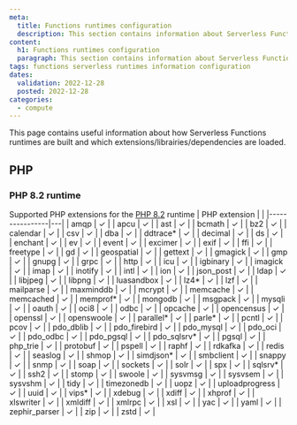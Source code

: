 ```yaml
---
meta:
  title: Functions runtimes configuration
  description: This section contains information about Serverless Function runtimes configurations.
content:
  h1: Functions runtimes configuration
  paragraph: This section contains information about Serverless Function runtimes configurations.
tags: functions serverless runtimes information configuration
dates:
  validation: 2022-12-28
  posted: 2022-12-28
categories:
  - compute
---
```


This page contains useful information about how Serverless Functions runtimes are built and which extensions/librairies/dependencies are loaded.

## PHP

### PHP 8.2 runtime

Supported PHP extensions for the [PHP 8.2](https://www.php.net/ChangeLog-8.php#8.2.0) runtime
| PHP extension  |   |
|----------------|---|
| amqp           | ✓ |
| apcu           | ✓ |
| ast            | ✓ |
| bcmath         | ✓ |
| bz2            | ✓ |
| calendar       | ✓ |
| csv            | ✓ |
| dba            | ✓ |
| ddtrace*       | ✓ |
| decimal        | ✓ |
| ds             | ✓ |
| enchant        | ✓ |
| ev             | ✓ |
| event          | ✓ |
| excimer        | ✓ |
| exif           | ✓ |
| ffi            | ✓ |
| freetype       | ✓ |
| gd             | ✓ |
| geospatial     | ✓ |
| gettext        | ✓ |
| gmagick        | ✓ |
| gmp            | ✓ |
| gnupg          | ✓ |
| grpc           | ✓ |
| http           | ✓ |
| icu            | ✓ |
| igbinary       | ✓ |
| imagick        | ✓ |
| imap           | ✓ |
| inotify        | ✓ |
| intl           | ✓ |
| ion            | ✓ |
| json_post      | ✓ |
| ldap           | ✓ |
| libjpeg        | ✓ |
| libpng         | ✓ |
| luasandbox     | ✓ |
| lz4*           | ✓ |
| lzf            | ✓ |
| mailparse      | ✓ |
| maxminddb      | ✓ |
| mcrypt         | ✓ |
| memcache       | ✓ |
| memcached      | ✓ |
| memprof*       | ✓ |
| mongodb        | ✓ |
| msgpack        | ✓ |
| mysqli         | ✓ |
| oauth          | ✓ |
| oci8           | ✓ |
| odbc           | ✓ |
| opcache        | ✓ |
| opencensus     | ✓ |
| openssl        | ✓ |
| openswoole     | ✓ |
| parallel*      | ✓ |
| parle*         | ✓ |
| pcntl          | ✓ |
| pcov           | ✓ |
| pdo_dblib      | ✓ |
| pdo_firebird   | ✓ |
| pdo_mysql      | ✓ |
| pdo_oci        | ✓ |
| pdo_odbc       | ✓ |
| pdo_pgsql      | ✓ |
| pdo_sqlsrv*    | ✓ |
| pgsql          | ✓ |
| php_trie       | ✓ |
| protobuf       | ✓ |
| pspell         | ✓ |
| raphf          | ✓ |
| rdkafka        | ✓ |
| redis          | ✓ |
| seaslog        | ✓ |
| shmop          | ✓ |
| simdjson*      | ✓ |
| smbclient      | ✓ |
| snappy         | ✓ |
| snmp           | ✓ |
| soap           | ✓ |
| sockets        | ✓ |
| solr           | ✓ |
| spx            | ✓ |
| sqlsrv*        | ✓ |
| ssh2           | ✓ |
| stomp          | ✓ |
| swoole         | ✓ |
| sysvmsg        | ✓ |
| sysvsem        | ✓ |
| sysvshm        | ✓ |
| tidy           | ✓ |
| timezonedb     | ✓ |
| uopz           | ✓ |
| uploadprogress | ✓ |
| uuid           | ✓ |
| vips*          | ✓ |
| xdebug         | ✓ |
| xdiff          | ✓ |
| xhprof         | ✓ |
| xlswriter      | ✓ |
| xmldiff        | ✓ |
| xmlrpc         | ✓ |
| xsl            | ✓ |
| yac            | ✓ |
| yaml           | ✓ |
| zephir_parser  | ✓ |
| zip            | ✓ |
| zstd           | ✓ |